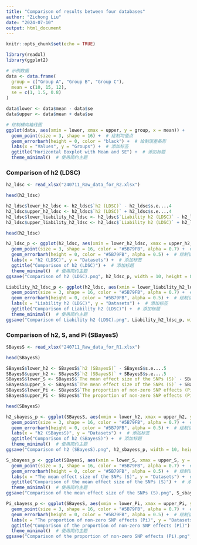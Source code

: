 ---
title: "Comparison of results between four databases"
author: "Zichong Liu"
date: "2024-07-10"
output: html_document
---

```{r setup, include=FALSE}
knitr::opts_chunk$set(echo = TRUE)
```

```{r}
library(readxl)
library(ggplot2)
```

```{r}
# 示例数据
data <- data.frame(
  group = c("Group A", "Group B", "Group C"),
  mean = c(10, 15, 12),
  se = c(1, 1.5, 0.8)
)

data$lower <- data$mean - data$se
data$upper <- data$mean + data$se

# 绘制横向箱线图
ggplot(data, aes(xmin = lower, xmax = upper, y = group, x = mean)) +
  geom_point(size = 3, shape = 16) +  # 绘制均值点
  geom_errorbarh(height = 0, color = "black") +  # 绘制误差条形
  labs(x = "Values", y = "Groups") +  # 添加标签
  ggtitle("Horizontal Boxplot with Mean and SE") +  # 添加标题
  theme_minimal()  # 使用简约主题


```

### Comparison of h2 (LDSC)

```{r}
h2_ldsc <- read_xlsx("240711_Raw_data_for_R2.xlsx")
```

```{r}
head(h2_ldsc)
```

```{r}
h2_ldsc$lower_h2_ldsc <- h2_ldsc$`h2 (LDSC)` - h2_ldsc$s.e....4
h2_ldsc$upper_h2_ldsc <- h2_ldsc$`h2 (LDSC)` + h2_ldsc$s.e....4
h2_ldsc$lower_liability_h2_ldsc <- h2_ldsc$`Liability h2 (LDSC)` - h2_ldsc$s.e....6
h2_ldsc$upper_liability_h2_ldsc <- h2_ldsc$`Liability h2 (LDSC)` + h2_ldsc$s.e....6

head(h2_ldsc)
```

```{r}
h2_ldsc_p <- ggplot(h2_ldsc, aes(xmin = lower_h2_ldsc, xmax = upper_h2_ldsc, y = dataset, x = `h2 (LDSC)`)) +
  geom_point(size = 3, shape = 16, color = "#5B79FB", alpha = 0.7) +  # 绘制均值点
  geom_errorbarh(height = 0, color = "#5B79FB", alpha = 0.5) +  # 绘制误差条形
  labs(x = "h2 (LDSC)", y = "Datasets") +  # 添加标签
  ggtitle("Comparison of h2 (LDSC)") +  # 添加标题
  theme_minimal()  # 使用简约主题
ggsave("Comparison of h2 (LDSC).png", h2_ldsc_p, width = 10, height = 8)
```

```{r}
Liability_h2_ldsc_p <- ggplot(h2_ldsc, aes(xmin = lower_liability_h2_ldsc, xmax = upper_liability_h2_ldsc, y = dataset, x = `Liability h2 (LDSC)`)) +
  geom_point(size = 3, shape = 16, color = "#5B79FB", alpha = 0.7) +  # 绘制均值点
  geom_errorbarh(height = 0, color = "#5B79FB", alpha = 0.5) +  # 绘制误差条形
  labs(x = "Liability h2 (LDSC)", y = "Datasets") +  # 添加标签
  ggtitle("Comparison of Liability h2 (LDSC)") +  # 添加标题
  theme_minimal()  # 使用简约主题
ggsave("Comparison of Liability h2 (LDSC).png", Liability_h2_ldsc_p, width = 10, height = 8)
```

### Comparison of h2, S, and Pi (SBayesS)

```{r}
SBayesS <- read_xlsx("240711_Raw_data_for_R1.xlsx")
```

```{r}
head(SBayesS)
```

```{r}
SBayesS$lower_h2 <- SBayesS$`h2 (SBayesS)` - SBayesS$s.e....5
SBayesS$upper_h2 <- SBayesS$`h2 (SBayesS)` + SBayesS$s.e....5
SBayesS$lower_S <- SBayesS$`The mean effect size of the SNPs (S)` - SBayesS$s.e....7
SBayesS$upper_S <- SBayesS$`The mean effect size of the SNPs (S)` + SBayesS$s.e....7
SBayesS$lower_Pi <- SBayesS$`The proportion of non-zero SNP effects (Pi)` - SBayesS$s.e....9
SBayesS$upper_Pi <- SBayesS$`The proportion of non-zero SNP effects (Pi)` + SBayesS$s.e....9

head(SBayesS)
```

```{r}
h2_sbayess_p <- ggplot(SBayesS, aes(xmin = lower_h2, xmax = upper_h2, y = dataset, x = `h2 (SBayesS)`)) +
  geom_point(size = 3, shape = 16, color = "#5B79FB", alpha = 0.7) +  # 绘制均值点
  geom_errorbarh(height = 0, color = "#5B79FB", alpha = 0.5) +  # 绘制误差条形
  labs(x = "h2 (SBayesS)", y = "Datasets") +  # 添加标签
  ggtitle("Comparison of h2 (SBayesS)") +  # 添加标题
  theme_minimal()  # 使用简约主题
ggsave("Comparison of h2 (SBayesS).png", h2_sbayess_p, width = 10, height = 8)
```

```{r}
S_sbayess_p <- ggplot(SBayesS, aes(xmin = lower_S, xmax = upper_S, y = dataset, x = `The mean effect size of the SNPs (S)`)) +
  geom_point(size = 3, shape = 16, color = "#5B79FB", alpha = 0.7) +  # 绘制均值点
  geom_errorbarh(height = 0, color = "#5B79FB", alpha = 0.5) +  # 绘制误差条形
  labs(x = "The mean effect size of the SNPs (S)", y = "Datasets") +  # 添加标签
  ggtitle("Comparison of the mean effect size of the SNPs (S)") +  # 添加标题
  theme_minimal()  # 使用简约主题
ggsave("Comparison of the mean effect size of the SNPs (S).png", S_sbayess_p, width = 10, height = 8)
```

```{r}
Pi_sbayess_p <- ggplot(SBayesS, aes(xmin = lower_Pi, xmax = upper_Pi, y = dataset, x = `The proportion of non-zero SNP effects (Pi)`)) +
  geom_point(size = 3, shape = 16, color = "#5B79FB", alpha = 0.7) +  # 绘制均值点
  geom_errorbarh(height = 0, color = "#5B79FB", alpha = 0.5) +  # 绘制误差条形
  labs(x = "The proportion of non-zero SNP effects (Pi)", y = "Datasets") +  # 添加标签
  ggtitle("Comparison of the proportion of non-zero SNP effects (Pi)") +  # 添加标题
  theme_minimal()  # 使用简约主题
ggsave("Comparison of the proportion of non-zero SNP effects (Pi).png", Pi_sbayess_p, width = 10, height = 8)
```
